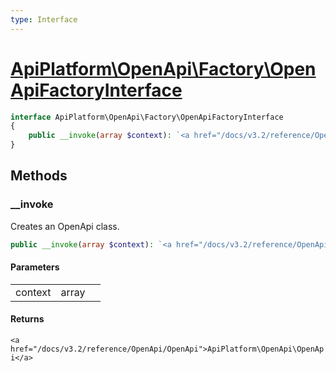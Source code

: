 ```yaml
---
type: Interface
---
```


# [ApiPlatform\OpenApi\Factory\OpenApiFactoryInterface](/docs/v3.2/reference/OpenApi/Factory/OpenApiFactoryInterface)



```php
interface ApiPlatform\OpenApi\Factory\OpenApiFactoryInterface
{
    public __invoke(array $context): `<a href="/docs/v3.2/reference/OpenApi/OpenApi">ApiPlatform\OpenApi\OpenApi</a>`
}
```
## Methods

### __invoke

Creates an OpenApi class.

```php
public __invoke(array $context): `<a href="/docs/v3.2/reference/OpenApi/OpenApi">ApiPlatform\OpenApi\OpenApi</a>`
```

#### Parameters

<table><tbody>
<tr><td>context</td><td>array</td><td></td></tr>
</tbody>
</table>

#### Returns

`<a href="/docs/v3.2/reference/OpenApi/OpenApi">ApiPlatform\OpenApi\OpenApi</a>`
